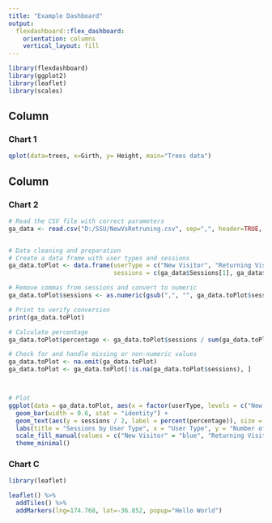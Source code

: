 ---
title: "Example Dashboard"
output: 
  flexdashboard::flex_dashboard:
    orientation: columns
    vertical_layout: fill
---

```{r setup, include=FALSE}
library(flexdashboard)
library(ggplot2)
library(leaflet)
library(scales)
```

Column {data-width=650}
-----------------------------------------------------------------------

### Chart 1

```{r}
qplot(data=trees, x=Girth, y= Height, main="Trees data")
```

Column {data-width=350}
-----------------------------------------------------------------------

### Chart 2

```{r}
# Read the CSV file with correct parameters
ga_data <- read.csv("D:/SSU/NewVsRetruning.csv", sep=",", header=TRUE, stringsAsFactors = FALSE)


# Data cleaning and preparation
# Create a data frame with user types and sessions
ga_data.toPlot <- data.frame(userType = c("New Visitor", "Returning Visitor"), 
                             sessions = c(ga_data$Sessions[1], ga_data$Sessions[2]))

# Remove commas from sessions and convert to numeric
ga_data.toPlot$sessions <- as.numeric(gsub(",", "", ga_data.toPlot$sessions))

# Print to verify conversion
print(ga_data.toPlot)

# Calculate percentage
ga_data.toPlot$percentage <- ga_data.toPlot$sessions / sum(ga_data.toPlot$sessions)

# Check for and handle missing or non-numeric values
ga_data.toPlot <- na.omit(ga_data.toPlot)
ga_data.toPlot <- ga_data.toPlot[!is.na(ga_data.toPlot$sessions), ]



# Plot
ggplot(data = ga_data.toPlot, aes(x = factor(userType, levels = c("New Visitor", "Returning Visitor")), y = sessions, fill = userType)) + 
  geom_bar(width = 0.6, stat = "identity") +  
  geom_text(aes(y = sessions / 2, label = percent(percentage)), size = 5) +
  labs(title = "Sessions by User Type", x = "User Type", y = "Number of Sessions") +
  scale_fill_manual(values = c("New Visitor" = "blue", "Returning Visitor" = "green")) +
  theme_minimal()

```

### Chart C

```{r}
library(leaflet)

leaflet() %>% 
  addTiles() %>% 
  addMarkers(lng=174.768, lat=-36.852, popup="Hello World")
```

